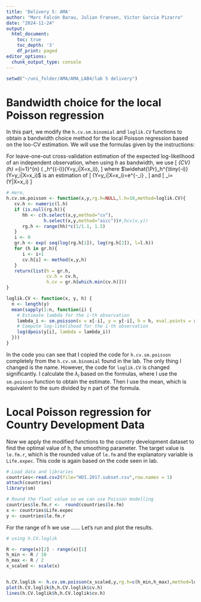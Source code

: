 ```yaml
---
title: 'Delivery 5: AMA'
author: "Marc Falcón Barau, Julian Fransen, Victor Garcia Pizarro"
date: "2024-11-24"
output:
  html_document:
    toc: true
    toc_depth: '3'
    df_print: paged
editor_options:
  chunk_output_type: console
---
```


```r
setwd("~/uni_folder/AMA/AMA_LAB4/lab 5 delivery")
```

# Bandwidth choice for the local Poisson regression

In this part, we modify the `h.cv.sm.binomial` and `loglik.CV` functions to obtain a bandwidth choice method for the local Poisson regression based on the loo-CV estimation. We will use the formulas given by the instructions: 

For leave-one-out cross-validation estimation of the expected log-likelihood of an independent observation, when using $h$ as bandwidth, we use
\[
\ell_{CV}(h)
=\frac{1}{n}\sum_{i=1}^{n} \log\left( \widehat{\Pr}_h^{\tiny(-i)}(Y=y_i|X=x_i)\right),
\]
where $\widehat{\Pr}_h^{\tiny(-i)}(Y=y_i|X=x_i)$ is an estimation of
\[
\Pr(Y=y_i|X=x_i)=e^{-\lambda_i} \frac{\lambda_i^{y_i}}{y_i!},
\]
and 
\[
\lambda_i=\mathbb{E}(Y|X=x_i)
\]

```r
# Here,
h.cv.sm.poisson <- function(x,y,rg.h=NULL,l.h=10,method=loglik.CV){
   cv.h <- numeric(l.h)
   if (is.null(rg.h)){
      hh <- c(h.select(x,y,method="cv"),
              h.select(x,y,method="aicc"))#,hcv(x,y))
      rg.h <- range(hh)*c(1/1.1, 1.5)
   }
   i <- 0
   gr.h <- exp( seq(log(rg.h[1]), log(rg.h[2]), l=l.h))
   for (h in gr.h){
      i <- i+1
      cv.h[i] <- method(x,y,h)
   }
   return(list(h = gr.h, 
               cv.h = cv.h, 
               h.cv = gr.h[which.min(cv.h)]))
}

loglik.CV <- function(x, y, h) {
  n <- length(y)
  mean(sapply(1:n, function(i) {
    # Estimate lambda for the i-th observation
    lambda_i <- sm.poisson(x = x[-i], y = y[-i], h = h, eval.points = x[i], display = "none")$estimate
    # Compute log-likelihood for the i-th observation
    log(dpois(y[i], lambda = lambda_i))
  }))
}
```

In the code you can see that I copied the code for `h.cv.sm.poisson` completely from the `h.cv.sm.binomial` found in the lab. The only thing I changed is the name. However, the code for `loglik.CV` is changed significantly. I calculate the $\lambda_i$ based on the formulas, where I use the `sm.poisson` function to obtain the estimate. Then I use the mean, which is equivalent to the sum divided by n part of the formula. 


# Local Poisson regression for Country Development Data

Now we apply the modified functions to the country development dataset to find the optimal value of h, the smoothing parameter. The target value is `le.fm.r`, which is the rounded value of `le.fm` and the explanatory variable is `Life.expec`. This code is again based on the code seen in lab. 

```r
# Load data and libraries
countries<-read.csv2(file="HDI.2017.subset.csv",row.names = 1)
attach(countries)
library(sm)

# Round the float value so we can use Poisson modelling
countries$le.fm.r <-  round(countries$le.fm)
x <- countries$Life.expec
y <- countries$le.fm.r
```

For the range of h we use ...... Let's run and plot the results.

```r
# using h.CV.loglik

R <- range(x)[2] - range(x)[1]
h_min <- R / 10
h_max <- R / 2
x_scaled <- scale(x)


h.CV.loglik <- h.cv.sm.poisson(x_scaled,y,rg.h=c(h_min,h_max),method=loglik.CV)
plot(h.CV.loglik$h,h.CV.loglik$cv.h)
lines(h.CV.loglik$h,h.CV.loglik$cv.h)
```

